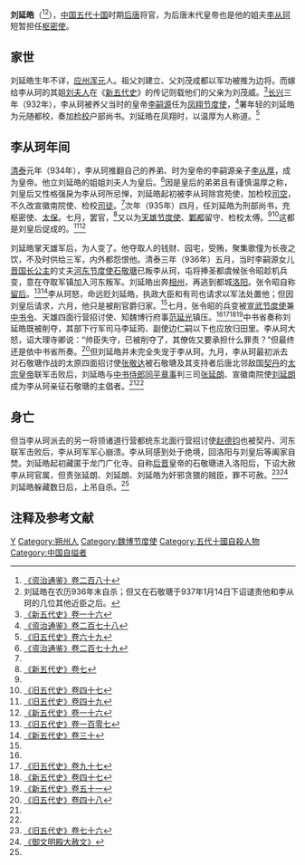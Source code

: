 '''刘延皓'''（{{bd|？||937年|catIdx=L}}<ref name=ZZTJ280>[[:s:資治通鑑/卷280|《资治通鉴》卷二百八十]]</ref><ref>刘延皓在农历936年末自杀；但又在石敬瑭于937年1月14日下诏谴责他和李从珂的几位其他近臣之后。</ref>），[[中国|中国]][[五代十国|五代十国]]时期[[后唐|后唐]]将官，为后唐末代皇帝也是他的姐夫[[李从珂|李从珂]]短暂担任[[枢密使|枢密使]]。

== 家世 ==
刘延皓生年不详，[[应州|应州]][[浑元|浑元]]人。祖父刘建立、父刘茂成都以军功被推为边将。而嫁给李从珂的其姐[[劉皇后_(後唐末帝)|刘夫人]]在《[[新五代史|新五代史]]》的传记则载他们的父亲为刘茂威。<ref>[[:s:新五代史/卷16|《新五代史》卷一十六]]</ref>[[长兴_(年号)|长兴]]三年（932年），李从珂被养父当时的皇帝[[唐明宗|李嗣源]]任为[[凤翔节度使|凤翔节度使]]，<ref>[[:s:資治通鑑/卷278|《资治通鉴》卷二百七十八]]</ref>署年轻的刘延皓为元随都校，奏加[[检校|检校]]户部尚书。刘延皓在凤翔时，以温厚为人称道。<ref name=HFD69>[[:s:舊五代史/卷69|《旧五代史》卷六十九]]</ref>

== 李从珂年间 ==
[[清泰|清泰]]元年（934年），李从珂推翻自己的养弟、时为皇帝的李嗣源亲子[[唐閔帝|李从厚]]，成为皇帝。他立刘延皓的姐姐刘夫人为皇后。<ref name=ZZTJ279>[[:s:資治通鑑/卷279|《资治通鉴》卷二百七十九]]</ref>因是皇后的弟弟且有谨慎温厚之称，刘皇后又性格强戾为李从珂所忌惮，刘延皓起初被李从珂除宫苑使，加检校[[司空|司空]]，不久改宣徽南院使、检校[[司徒|司徒]]。<ref name=HFD69/>次年（935年）四月，任刘延皓为刑部尚书，充枢密使、[[太保|太保]]。七月，罢官，<ref name=NHFD7>[[:s:新五代史/卷7|《新五代史》卷七]]</ref>又以为[[天雄军节度使|天雄节度使]]、[[邺城遗址|鄴都]]留守、检校太傅。<ref name=ZZTJ279/><ref>[[:s:舊五代史/卷47|《旧五代史》卷四十七]]</ref>这都是刘皇后促成的。<ref name=HFD49>[[:s:舊五代史/卷49|《旧五代史》卷四十九]]</ref><ref name=NHFD16>[[:s:新五代史/卷16|《新五代史》卷一十六]]</ref>

刘延皓掌天雄军后，为人变了。他夺取人的钱财、园宅，受贿，聚集歌僮为长夜之饮，不及时供给三军，内外都怨恨他。清泰三年（936年）五月，当时李嗣源女儿[[李皇后_(後晉)|晋国长公主]]的丈夫[[河东节度使|河东节度使]][[石敬瑭|石敬瑭]]已叛李从珂，屯将捧圣都虞候张令昭趁机兵变，意在夺取军镇加入河东叛军。刘延皓出奔[[相州|相州]]，再逃到都城[[洛阳市|洛阳]]。张令昭自称[[留后|留后]]。<ref>[[:s:舊五代史/卷107|《旧五代史》卷一百零七]]</ref><ref>[[:s:新五代史/卷30|《新五代史》卷三十]]</ref>李从珂怒，命远贬刘延皓，执政大臣和有司也请求以军法处置他；但因刘皇后请求，六月，他只是被削官爵归家。<ref name=HFD49/>七月，张令昭的兵变被[[宣武节度使|宣武节度使]]兼[[中书令|中书令]]、天雄四面行营招讨使、知魏博行府事[[范延光|范延光]]镇压。<ref name=NHFD7/><ref>[[:s:舊五代史/卷97|《旧五代史》卷九十七]]</ref><ref>[[:s:新五代史/卷47|《新五代史》卷四十七]]</ref><ref>[[:s:新五代史/卷51|《新五代史》卷五十一]]</ref>中书省奏称刘延皓既被削夺，其部下行军司马李延筠、副使边仁嗣以下也应放归田里。李从珂大怒，诏大理寺卿说：“帅臣失守，已被削夺了，其僚佐又要承担什么罪责？”但最终还是依中书省所奏。<ref>[[:s:舊五代史/卷48|《旧五代史》卷四十八]]</ref>但刘延皓并未完全失宠于李从珂。九月，李从珂最初派去对石敬瑭作战的太原四面招讨使[[张敬达|张敬达]]被石敬瑭及其支持者后唐北邻敌国[[辽朝|契丹]]的[[辽太宗|太宗皇帝]]联军击败后，刘延皓与[[中书侍郎|中书侍郎]][[同平章事|同平章事]]判三司[[张延朗|张延朗]]、宣徽南院使[[刘延朗|刘延朗]]成为李从珂亲征石敬瑭的主倡者。<ref name=ZZTJ280/><ref name=NHFD16/>

== 身亡 ==
但当李从珂派去的另一将领诸道行营都统东北面行营招讨使[[赵德钧_(五代)|赵德钧]]也被契丹、河东联军击败后，李从珂军军心崩溃。李从珂感到处于绝境，回洛阳与刘皇后等阖家自焚。刘延皓起初藏匿于龙门广化寺。自称[[后晋|后晋]]皇帝的石敬瑭进入洛阳后，下诏大赦李从珂官属，但责张延朗、刘延朗、刘延皓为奸邪贪猥的贼臣，罪不可赦。<ref>[[:s:舊五代史/卷76|《旧五代史》卷七十六]]</ref><ref>[[:s:御文明殿大赦文|《御文明殿大赦文》]]</ref>刘延皓躲藏数日后，上吊自杀。<ref name=ZZTJ280/>

== 注释及参考文献 ==
{{reflist|2}}

{{DEFAULTSORT:L}}
[[Category:刘姓|Y]]
[[Category:朔州人|Category:朔州人]]
[[Category:魏博节度使|Category:魏博节度使]]
[[Category:五代十國自殺人物|Category:五代十國自殺人物]]
[[Category:中国自缢者|Category:中国自缢者]]